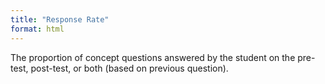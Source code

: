 ```yaml
---
title: "Response Rate"
format: html
---
```


The proportion of concept questions answered by the student on the pre-test, post-test, or both (based on previous question).